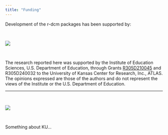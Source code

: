 ```yaml
---
title: "Funding"
---
```


Development of the r-dcm packages has been supported by:

<br>

[![](assets/img/funding/ies.svg){fig-alt="Institute of Education Sciences"}](https://ies.ed.gov)

<br>

The research reported here was supported by the Institute of Education Sciences, U.S. Department of Education, through Grants [R305D210045](https://ies.ed.gov/funding/grantsearch/details.asp?ID=4546) and R305D240032 to the University of Kansas Center for Research, Inc., ATLAS. The opinions expressed are those of the authors and do not represent the views of the Institute or the U.S. Department of Education.

---
<br>

[![](assets/img/funding/ku.png){fig-alt="University of Kansas"}](https://ku.edu)

<br>

Something about KU...
